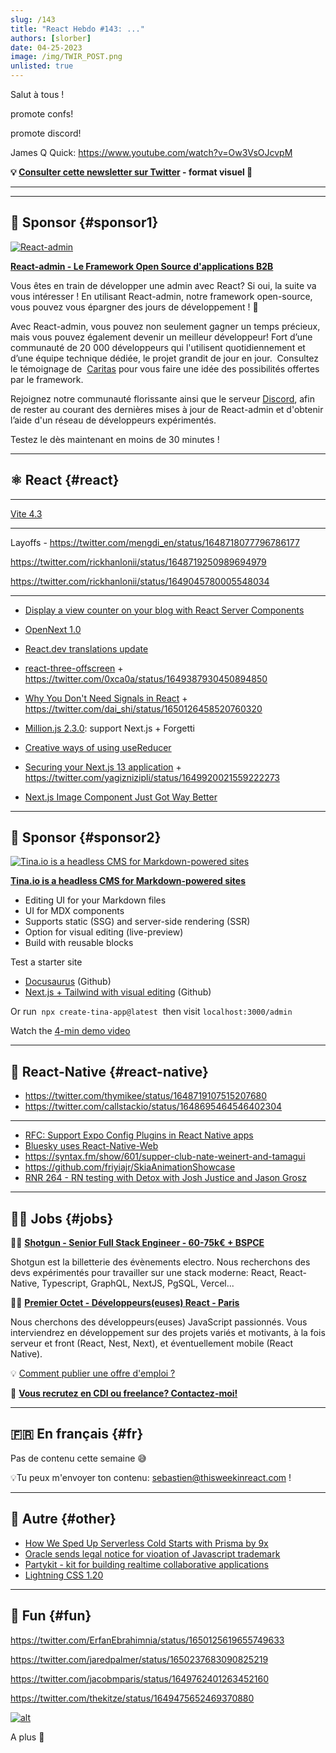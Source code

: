 ```yaml
---
slug: /143
title: "React Hebdo #143: ..."
authors: [slorber]
date: 04-25-2023
image: /img/TWIR_POST.png
unlisted: true
---
```


Salut à tous !

promote confs!

promote discord!

James Q Quick: https://www.youtube.com/watch?v=Ow3VsOJcvpM

<Todo />

<!-- truncate -->

**💡 [Consulter cette newsletter sur Twitter](https://slo.im/thread) - format visuel 🎨**

---


<Support />

---

## 💸 Sponsor {#sponsor1}

[![React-admin](/emails/issues/141/react_admin.png)](https://marmelab.com/react-admin/?utm_source=newsletter&utm_term=this-week-in-react)

**[React-admin - Le Framework Open Source d'applications B2B](https://marmelab.com/react-admin/?utm_source=newsletter&utm_term=this-week-in-react)**

Vous êtes en train de développer une admin avec React? Si oui, la suite va vous intéresser ! En utilisant React-admin, notre framework open-source, vous pouvez vous épargner des jours de développement ! **🤩**

Avec React-admin, vous pouvez non seulement gagner un temps précieux, mais vous pouvez également devenir un meilleur développeur! Fort d’une communauté de 20 000 développeurs qui l'utilisent quotidiennement et d’une équipe technique dédiée, le projet grandit de jour en jour.  Consultez le témoignage de  [Caritas](https://marmelab.com/blog/2022/07/07/react-admin-caritas.html) pour vous faire une idée des possibilités offertes par le framework.

Rejoignez notre communauté florissante ainsi que le serveur [Discord](https://discord.com/invite/jR3D6SdQ), afin de rester au courant des dernières mises à jour de React-admin et d'obtenir l’aide d'un réseau de développeurs expérimentés.

Testez le dès maintenant en moins de 30 minutes !

---

## ⚛️ React {#react}

---

[Vite 4.3](https://vitejs.dev/blog/announcing-vite4-3.html)

---

Layoffs - https://twitter.com/mengdi_en/status/1648718077796786177

https://twitter.com/rickhanlonii/status/1648719250989694979

https://twitter.com/rickhanlonii/status/1649045780005548034

---

- [Display a view counter on your blog with React Server Components](https://scastiel.dev/view-counter-react-server-components)
- [OpenNext 1.0](https://sst.dev/blog/open-next-v1.html)
- [React.dev translations update](https://twitter.com/dan_abramov/status/1649575563055493120)

- [react-three-offscreen](https://github.com/pmndrs/react-three-offscreen) + https://twitter.com/0xca0a/status/1649387930450894850
- [Why You Don't Need Signals in React](https://blog.axlight.com/posts/why-you-dont-need-signals-in-react/) + https://twitter.com/dai_shi/status/1650126458520760320
- [Million.js 2.3.0](https://twitter.com/aidenybai/status/1650406345517199361): support Next.js + Forgetti
- [Creative ways of using useReducer](https://www.code-insights.dev/posts/creative-ways-of-using-usereducer)
- [Securing your Next.js 13 application](https://www.yagiz.co/securing-your-nextjs-13-application) + https://twitter.com/yagiznizipli/status/1649920021559222273
- [Next.js Image Component Just Got Way Better](https://www.youtube.com/watch?v=Ow3VsOJcvpM)

<SubscribeFormEmbed />

---

## 💸 Sponsor {#sponsor2}

[![Tina.io is a headless CMS for Markdown-powered sites](/emails/issues/140/tinacms.jpg)](https://tina.io/?utm_source=newsletter&utm_term=this-week-in-react)

**[Tina.io is a headless CMS for Markdown-powered sites](https://tina.io/?utm_source=newsletter&utm_term=this-week-in-react)**

- Editing UI for your Markdown files
- UI for MDX components
- Supports static (SSG) and server-side rendering (SSR)
- Option for visual editing (live-preview)
- Build with reusable blocks

Test a starter site

- [Docusaurus](https://github.com/tinacms/tinasaurus) (Github)
- [Next.js + Tailwind with visual editing](https://github.com/tinacms/tina-cloud-starter) (Github)

Or run  `npx create-tina-app@latest`  then visit `localhost:3000/admin`

Watch the [4-min demo video](https://www.youtube.com/watch?v=zRkeKSZjlyw)

---

## 📱 React-Native {#react-native}

- https://twitter.com/thymikee/status/1648719107515207680
- https://twitter.com/callstackio/status/1648695464546402304

---

- [RFC: Support Expo Config Plugins in React Native apps](https://twitter.com/TMisiukiewicz/status/1649050245106659330)
- [Bluesky uses React-Native-Web](https://twitter.com/addyosmani/status/1650232506682331136)
- https://syntax.fm/show/601/supper-club-nate-weinert-and-tamagui
- https://github.com/friyiajr/SkiaAnimationShowcase
- [RNR 264 - RN testing with Detox with Josh Justice and Jason Grosz](https://reactnativeradio.com/episodes/rnr-264-a-detox-case-study-with-josh-justice-and-jason-grosz)

<Todo />

---

## 🧑‍💻 Jobs {#jobs}

🧑‍💼 [**Shotgun - Senior Full Stack Engineer - 60-75k€ + BSPCE**](https://shotgun.teamtailor.com/jobs/1981578-senior-full-stack-engineer)

Shotgun est la billetterie des évènements electro. Nous recherchons des devs expérimentés pour travailler sur une stack moderne: React, React-Native, Typescript, GraphQL, NextJS, PgSQL, Vercel...

🧑‍💼 [**Premier Octet - Développeurs(euses) React - Paris**](https://www.premieroctet.com/jobs)

Nous cherchons des développeurs(euses) JavaScript passionnés. Vous interviendrez en développement sur des projets variés et motivants, à la fois serveur et front (React, Nest, Next), et éventuellement mobile (React Native).

💡 [Comment publier une offre d'emploi ?](https://thisweekinreact.com/fr/sponsor)

🏢 **[Vous recrutez en CDI ou freelance? Contactez-moi!](https://qq4ph6n1rk0.typeform.com/to/qjSZ38dQ#email={{subscriber.email_address}})**

---

## 🇫🇷 En français {#fr}

Pas de contenu cette semaine 😅

💡Tu peux m'envoyer ton contenu: [sebastien@thisweekinreact.com](mailto:sebastien@thisweekinreact.com?subject=Contenu%20en%20fran%C3%A7ais) !

<Todo />

---

## 🔀 Autre {#other}

- [How We Sped Up Serverless Cold Starts with Prisma by 9x](https://www.prisma.io/blog/prisma-and-serverless-73hbgKnZ6t)
- [Oracle sends legal notice for vioation of Javascript trademark](https://twitter.com/sebastienlorber/status/1650502618760839170)
- [Partykit - kit for building realtime collaborative applications](https://github.com/partykit/partykit)
- [Lightning CSS 1.20](https://twitter.com/devongovett/status/1648818638479142914)

---

## 🤭 Fun {#fun}

https://twitter.com/ErfanEbrahimnia/status/1650125619655749633

https://twitter.com/jaredpalmer/status/1650237683090825219

https://twitter.com/jacobmparis/status/1649762401263452160

https://twitter.com/thekitze/status/1649475652469370880

[![alt](/emails/issues/122/meme.jpg)](https://twitter.com/TODOTODOTODOTODOTODOTODOTODOTODOTODOTODO)

A plus 👋
